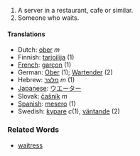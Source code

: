 #A server in a restaurant, cafe or similar.
#Someone who waits.

====Translations====
*Dutch: [[ober]] ''m''
*Finnish: [[tarjoilija]] (1)
*[[French]]: [[garçon]] (1)
*German: [[Ober]] (1); [[Wartender]] (2)
*Hebrew: [[מלצר]] ''m'' (1)
*[[Japanese]]: [[ウエーター]]
*Slovak: [[čašník]] ''m''
*[[Spanish]]: [[mesero]] (1)
*Swedish: [[kypare]] ''c''(1), [[väntande]] (2)

===Related Words===
*[[waitress]]